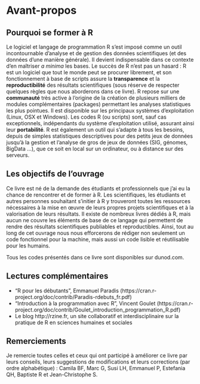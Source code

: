 <!-- \setcounter{page}{1} -->

\cleardoublepage
\pagenumbering{arabic}

# Avant-propos {-}

\adjustmtc
\minitoc

## Pourquoi se former à R
Le logiciel et langage de programmation R s'est imposé comme un outil incontournable d'analyse et de gestion des données scientifiques (et des données d'une manière générale). Il devient indispensable dans ce contexte d'en maîtriser *a minima* les bases. Le succès de R n'est pas un hasard : R est un logiciel que tout le monde peut se procurer librement, et son fonctionnement à base de scripts assure la **transparence** et la **reproductibilité** des résultats scientifiques (sous réserve de respecter quelques règles que nous aborderons dans ce livre). R repose sur une **communauté** très active à l'origine de la création de plusieurs milliers de modules complémentaires (packages) permettant les analyses statistiques les plus pointues. Il est disponible sur les principaux systèmes d'exploitation (Linux, OSX et Windows). Les codes R (ou scripts) sont, sauf cas exceptionnels, indépendants du système d'exploitation utilisé, assurant ainsi leur **portabilité**. R est également un outil qui s'adapte à tous les besoins, depuis de simples statistiques descriptives pour des petits jeux de données jusqu'à la gestion et l'analyse de gros de jeux de données (SIG, génomes, BigData ...), que ce soit en local sur un ordinateur, ou à distance sur des serveurs.

## Les objectifs de l'ouvrage
Ce livre est né de la demande des étudiants et professionnels que j'ai eu la chance de rencontrer et de former à R. Les scientifiques, les étudiants et autres personnes souhaitant s'initier à R y trouveront toutes les ressources nécessaires à la mise en œuvre de leurs propres projets scientifiques et à la valorisation de leurs résultats. Il existe de nombreux livres dédiés à R, mais aucun ne couvre les éléments de base de ce langage qui permettent de rendre des résultats scientifiques publiables et reproductibles. Ainsi, tout au long de cet ouvrage nous nous efforcerons de rédiger non seulement un code fonctionnel pour la machine, mais aussi un code lisible et réutilisable pour les humains.

Tous les codes présentés dans ce livre sont disponibles sur dunod.com. 

## Lectures complémentaires

* "R pour les débutants", Emmanuel Paradis (https://cran.r-project.org/doc/contrib/Paradis-rdebuts_fr.pdf)
* "Introduction à la programmation avec R", Vincent Goulet (https://cran.r-project.org/doc/contrib/Goulet_introduction_programmation_R.pdf)
* Le blog http://rzine.fr, un site collaboratif et interdisciplinaire sur la pratique de R en sciences humaines et sociales

## Remerciements

Je remercie toutes celles et ceux qui ont participé à améliorer ce livre par leurs conseils, leurs suggestions de modifications et leurs corrections (par ordre alphabétique) : Camila BF, Marc G, Susi LH, Emmanuel P, Estefania QH, Baptiste R et Jean-Christophe S.
